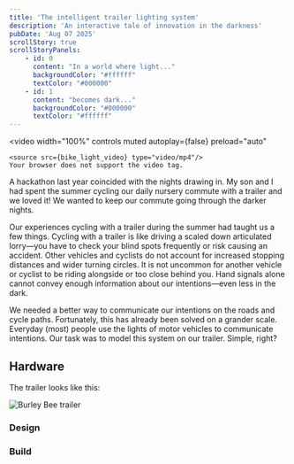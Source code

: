 ```yaml
---
title: 'The intelligent trailer lighting system'
description: 'An interactive tale of innovation in the darkness'
pubDate: 'Aug 07 2025'
scrollStory: true
scrollStoryPanels:
    - id: 0
      content: "In a world where light..."
      backgroundColor: "#ffffff"
      textColor: "#000000"
    - id: 1
      content: "becomes dark..."
      backgroundColor: "#000000"
      textColor: "#ffffff"
---
```


<video
    width="100%"
    controls
    muted
    autoplay={false}
    preload="auto"
>
    <source src={bike_light_video} type="video/mp4"/>
    Your browser does not support the video tag.
</video>


A hackathon last year coincided with the nights drawing in. My son and I had spent the summer cycling our daily nursery commute with a trailer and we loved it! We wanted to keep our commute going through the darker nights.

Our experiences cycling with a trailer during the summer had taught us a few things. Cycling with a trailer is like driving a scaled down articulated lorry––you have to check your blind spots frequently or risk causing an accident. Other vehicles and cyclists do not account for increased stopping distances and wider turning circles. It is not uncommon for another vehicle or cyclist to be riding alongside or too close behind you. Hand signals alone cannot convey enough information about our intentions––even less in the dark.

We needed a better way to communicate our intentions on the roads and cycle paths. Fortunately, this has already been solved on a grander scale. Everyday (most) people use the lights of motor vehicles to communicate intentions. Our task was to model this system on our trailer. Simple, right?


## Hardware
The trailer looks like this:

<Image
    src={burley_bee_trailer}
    alt="Burley Bee trailer"
    loading="lazy"/>


### Design

### Build

